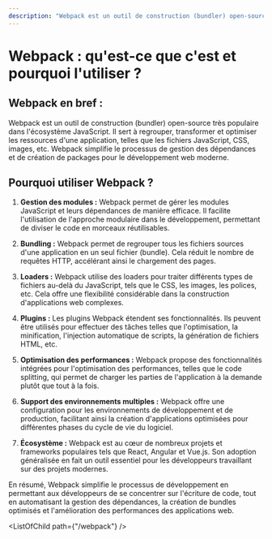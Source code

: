 ```yaml
---
description: "Webpack est un outil de construction (bundler) open-source très populaire dans l'écosystème JavaScript. Il sert à regrouper, transformer et optimiser les ressources d'une application, telles que les fichiers JavaScript, CSS, images, etc. Webpack simplifie le processus de gestion des dépendances et de création de packages pour le développement web moderne."
---
```


# Webpack : qu'est-ce que c'est et pourquoi l'utiliser ?

## Webpack en bref :
Webpack est un outil de construction (bundler) open-source très populaire dans l'écosystème JavaScript. Il sert à regrouper, transformer et optimiser les ressources d'une application, telles que les fichiers JavaScript, CSS, images, etc. Webpack simplifie le processus de gestion des dépendances et de création de packages pour le développement web moderne.

## Pourquoi utiliser Webpack ?

1. **Gestion des modules :** Webpack permet de gérer les modules JavaScript et leurs dépendances de manière efficace. Il facilite l'utilisation de l'approche modulaire dans le développement, permettant de diviser le code en morceaux réutilisables.

2. **Bundling :** Webpack permet de regrouper tous les fichiers sources d'une application en un seul fichier (bundle). Cela réduit le nombre de requêtes HTTP, accélérant ainsi le chargement des pages.

3. **Loaders :** Webpack utilise des loaders pour traiter différents types de fichiers au-delà du JavaScript, tels que le CSS, les images, les polices, etc. Cela offre une flexibilité considérable dans la construction d'applications web complexes.

4. **Plugins :** Les plugins Webpack étendent ses fonctionnalités. Ils peuvent être utilisés pour effectuer des tâches telles que l'optimisation, la minification, l'injection automatique de scripts, la génération de fichiers HTML, etc.

5. **Optimisation des performances :** Webpack propose des fonctionnalités intégrées pour l'optimisation des performances, telles que le code splitting, qui permet de charger les parties de l'application à la demande plutôt que tout à la fois.

6. **Support des environnements multiples :** Webpack offre une configuration pour les environnements de développement et de production, facilitant ainsi la création d'applications optimisées pour différentes phases du cycle de vie du logiciel.

7. **Écosystème :** Webpack est au cœur de nombreux projets et frameworks populaires tels que React, Angular et Vue.js. Son adoption généralisée en fait un outil essentiel pour les développeurs travaillant sur des projets modernes.

En résumé, Webpack simplifie le processus de développement en permettant aux développeurs de se concentrer sur l'écriture de code, tout en automatisant la gestion des dépendances, la création de bundles optimisés et l'amélioration des performances des applications web.

<ListOfChild path={"/webpack"} />
